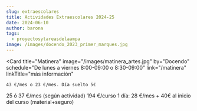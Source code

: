 ```yaml
---
slug: extraescolares
title: Actividades Extraescolares 2024-25
date: 2024-06-10
author: barona
tags:
  - proyectosytareasdelaampa
image: /images/docendo_2023_primer_marques.jpg
---
```

<Grid>
  
  <Card
    title="Matinera"
    image="/images/matinera_artes.jpg"
    by="Docendo"
    schedule="De lunes a viernes 8:00-09:00 o 8:30-09:00"
    link="/matinera"
    linkTitle="más información"
  >
    43 €/mes o 23 €/mes. Día suelto 5€
  </Card>
  <Card
    title="Actividades de DOCENDO"
    image="/images/docendo_2023_primer_marques.jpg"
    by="Docendo"
    schedule="Lunes a Viernes 17:00-18:15"
    link="/docs/DOSSIER_DOCENDO-2024-25_PRIMER_MARQUES.pdf"
    linkTitle="más información"
  >
    25 ó 37 €/mes (según actividad)
  </Card>
  <Card
    title="Triatlón"
    image="/images/triatlon_comunidad_valenciana.png"
    by="Fundación Deportiva Municipal y Federación de Triatlón de la Comunidad Valenciana"
    schedule="Martes y Jueves 16:30-18:00"
    link="/docs/Triatlon-Primer_Marques_Turia.pdf"
    linkTitle="más información"
  >
    194 €/curso
  </Card>
  <Card
    title="Cultura Lab"
    image="/images/culturalab_icaedro.jpg"
    by="Icaedro"
    schedule="Jueves 17:00-18:30"
    link="/docs/Culturalab_marques_2024.pdf"
    linkTitle="más información"
  >
    1 día: 28 €/mes + 40€ al inicio del curso (material+seguro)
  </Card>
  <Card
    title="Fútbol"
    image="/images/futbol.jpg"
    by="SF Júcar"
    schedule="Lunes y miércoles 16:30-18:45"
    link="/docs/Futbol_23-24.pdf"
    linkTitle="más información"
    matricula="Socios del AMPA 10% descuento"
  >
    
  </Card>
 
</Grid>
